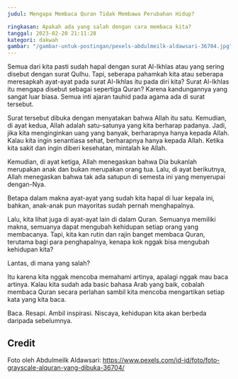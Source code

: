 ```yaml
---
judul: Mengapa Membaca Quran Tidak Membawa Perubahan Hidup?

ringkasan: Apakah ada yang salah dengan cara membaca kita?
tanggal: 2023-02-20 21:11:28
kategori: dakwah
gambar: "/gambar-untuk-postingan/pexels-abdulmeilk-aldawsari-36704.jpg"
---
```


Semua dari kita pasti sudah hapal dengan surat Al-Ikhlas atau yang sering disebut dengan surat Qulhu. Tapi, seberapa pahamkah kita atau seberapa meresapkah ayat-ayat pada surat Al-Ikhlas itu pada diri kita? Surat Al-Ikhlas itu mengapa disebut sebagai sepertiga Quran? Karena kandungannya yang sangat luar biasa. Semua inti ajaran tauhid pada agama ada di surat tersebut.

Surat tersebut dibuka dengan menyatakan bahwa Allah itu satu. Kemudian, di ayat kedua, Allah adalah satu-satunya yang kita berharap padanya. Jadi, jika kita menginginkan uang yang banyak, berharapnya hanya kepada Allah. Kalau kita ingin senantiasa sehat, berharapnya hanya kepada Allah. Ketika kita sakit dan ingin diberi kesehatan, mintalah ke Allah.

Kemudian, di ayat ketiga, Allah menegaskan bahwa Dia bukanlah merupakan anak dan bukan merupakan orang tua. Lalu, di ayat berikutnya, Allah menegaskan bahwa tak ada satupun di semesta ini yang menyerupai dengan-Nya.

Betapa dalam makna ayat-ayat yang sudah kita hapal di luar kepala ini, bahkan, anak-anak pun mayoritas sudah pernah menghapalnya.

Lalu, kita lihat juga di ayat-ayat lain di dalam Quran. Semuanya memiliki makna, semuanya dapat mengubah kehidupan setiap orang yang membacanya. Tapi, kita kan rutin dan rajin banget membaca Quran, terutama bagi para penghapalnya, kenapa kok nggak bisa mengubah kehidupan kita?

Lantas, di mana yang salah?

Itu karena kita nggak mencoba memahami artinya, apalagi nggak mau baca artinya. Kalau kita sudah ada basic bahasa Arab yang baik, cobalah membaca Quran secara perlahan sambil kita mencoba mengartikan setiap kata yang kita baca.

Baca. Resapi. Ambil inspirasi. Niscaya, kehidupan kita akan berbeda daripada sebelumnya.

## Credit

Foto oleh Abdulmeilk Aldawsari: https://www.pexels.com/id-id/foto/foto-grayscale-alquran-yang-dibuka-36704/

